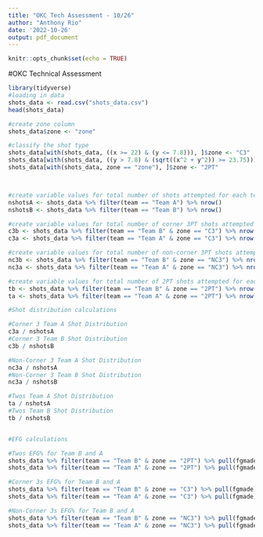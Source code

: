 ```yaml
---
title: "OKC Tech Assessment - 10/26"
author: "Anthony Rio"
date: '2022-10-26'
output: pdf_document
---
```


```r
knitr::opts_chunk$set(echo = TRUE)
```

#OKC Technical Assessment

```r
library(tidyverse)
#loading in data
shots_data <- read.csv("shots_data.csv")
head(shots_data)

#create zone column
shots_data$zone <- "zone"

#classify the shot type
shots_data[with(shots_data, ((x >= 22) & (y <= 7.8))), ]$zone <- "C3"
shots_data[with(shots_data, ((y > 7.8) & (sqrt((x^2 + y^2)) >= 23.75))), ]$zone <- "NC3"
shots_data[with(shots_data, zone == "zone"), ]$zone <- "2PT"



#create variable values for total number of shots attempted for each team
nshotsA <- shots_data %>% filter(team == "Team A") %>% nrow()
nshotsB <- shots_data %>% filter(team == "Team B") %>% nrow()

#create variable values for total number of corner 3PT shots attempted for each team
c3b <- shots_data %>% filter(team == "Team B" & zone == "C3") %>% nrow() 
c3a <- shots_data %>% filter(team == "Team A" & zone == "C3") %>% nrow() 

#create variable values for total number of non-corner 3PT shots attempted for each team
nc3b <- shots_data %>% filter(team == "Team B" & zone == "NC3") %>% nrow()
nc3a <- shots_data %>% filter(team == "Team A" & zone == "NC3") %>% nrow() 

#create variable values for total number of 2PT shots attempted for each team
tb <- shots_data %>% filter(team == "Team B" & zone == "2PT") %>% nrow() 
ta <- shots_data %>% filter(team == "Team A" & zone == "2PT") %>% nrow() 

#Shot distribution calculations

#Corner 3 Team A Shot Distribution
c3a / nshotsA
#Corner 3 Team B Shot Distribution
c3b / nshotsB

#Non-Corner 3 Team A Shot Distribution
nc3a / nshotsA
#Non-Corner 3 Team B Shot Distribution
nc3a / nshotsB

#Twos Team A Shot Distribution
ta / nshotsA
#Twos Team B Shot Distribution
tb / nshotsB


#EFG calculations

#Twos EFG% for Team B and A
shots_data %>% filter(team == "Team B" & zone == "2PT") %>% pull(fgmade) %>% sum() / tb
shots_data %>% filter(team == "Team A" & zone == "2PT") %>% pull(fgmade) %>% sum() / ta

#Corner 3s EFG% for Team B and A
shots_data %>% filter(team == "Team B" & zone == "C3") %>% pull(fgmade) %>% sum() *1.5 / c3b
shots_data %>% filter(team == "Team A" & zone == "C3") %>% pull(fgmade) %>% sum() * 1.5 / c3a

#Non-Corner 3s EFG% for Team B and A
shots_data %>% filter(team == "Team B" & zone == "NC3") %>% pull(fgmade) %>% sum() * 1.5 / nc3b
shots_data %>% filter(team == "Team A" & zone == "NC3") %>% pull(fgmade) %>% sum() * 1.5 / nc3a

```




